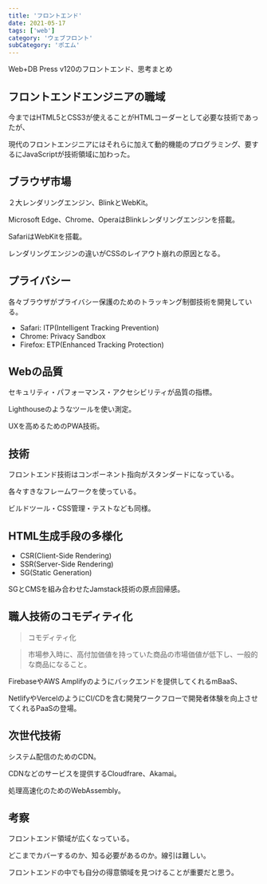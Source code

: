 ```yaml
---
title: 'フロントエンド'
date: 2021-05-17
tags: ['web']
category: 'ウェブフロント'
subCategory: 'ポエム'
---
```


Web+DB Press v120のフロントエンド、思考まとめ

## フロントエンドエンジニアの職域

今まではHTML5とCSS3が使えることがHTMLコーダーとして必要な技術であったが、

現代のフロントエンジニアにはそれらに加えて動的機能のプログラミング、要するにJavaScriptが技術領域に加わった。

## ブラウザ市場

２大レンダリングエンジン、BlinkとWebKit。

Microsoft Edge、Chrome、OperaはBlinkレンダリングエンジンを搭載。

SafariはWebKitを搭載。

レンダリングエンジンの違いがCSSのレイアウト崩れの原因となる。

## プライバシー

各々ブラウザがプライバシー保護のためのトラッキング制御技術を開発している。

- Safari: ITP(Intelligent Tracking Prevention)
- Chrome: Privacy Sandbox
- Firefox: ETP(Enhanced Tracking Protection)

## Webの品質

セキュリティ・パフォーマンス・アクセシビリティが品質の指標。

Lighthouseのようなツールを使い測定。

UXを高めるためのPWA技術。

## 技術

フロントエンド技術はコンポーネント指向がスタンダードになっている。

各々すきなフレームワークを使っている。

ビルドツール・CSS管理・テストなども同様。

## HTML生成手段の多様化

- CSR(Client-Side Rendering)
- SSR(Server-Side Rendering)
- SG(Static Generation)

SGとCMSを組み合わせたJamstack技術の原点回帰感。

## 職人技術のコモディティ化

> コモディティ化

> 市場参入時に、高付加価値を持っていた商品の市場価値が低下し、一般的な商品になること。

FirebaseやAWS Amplifyのようにバックエンドを提供してくれるmBaaS、

NetlifyやVercelのようにCI/CDを含む開発ワークフローで開発者体験を向上させてくれるPaaSの登場。

## 次世代技術

システム配信のためのCDN。

CDNなどのサービスを提供するCloudfrare、Akamai。

処理高速化のためのWebAssembly。

## 考察

フロントエンド領域が広くなっている。

どこまでカバーするのか、知る必要があるのか。線引は難しい。

フロントエンドの中でも自分の得意領域を見つけることが重要だと思う。
